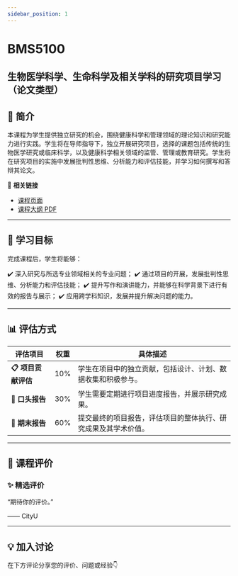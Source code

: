 ```yaml
---
sidebar_position: 1
---
```


# BMS5100
## 生物医学科学、生命科学及相关学科的研究项目学习（论文类型）

## **📘 简介**
本课程为学生提供独立研究的机会，围绕健康科学和管理领域的理论知识和研究能力进行实践。学生将在导师指导下，独立开展研究项目，选择的课题包括传统的生物医学研究或临床科学，以及健康科学相关领域的监管、管理或教育研究。学生将在研究项目的实施中发展批判性思维、分析能力和评估技能，并学习如何撰写和答辩其论文。

🔗 **相关链接**
- [课程页面](https://www.cityu.edu.hk/catalogue/pg/202425/course/BMS5100.htm)
- [课程大纲 PDF](https://www.cityu.edu.hk/catalogue/pg/202425/course/BMS5100.pdf)

---

## **🎯 学习目标**

完成课程后，学生将能够：

✔️ 深入研究与所选专业领域相关的专业问题；
✔️ 通过项目的开展，发展批判性思维、分析能力和评估技能；
✔️ 提升写作和演讲能力，并能够在科学背景下进行有效的报告与展示；
✔️ 应用跨学科知识，发展并提升解决问题的能力。

---

## **📊 评估方式**

| **评估项目**          | **权重** | **具体描述**                                                                                     |
|----------------------|---------|-----------------------------------------------------------------------------------------------|
| **📋 项目贡献评估**    | 10%     | 学生在项目中的独立贡献，包括设计、计划、数据收集和积极参与。                                      |
| **📝 口头报告**        | 30%     | 学生需要定期进行项目进度报告，并展示研究成果。                                                   |
| **📄 期末报告**        | 60%     | 提交最终的项目报告，评估项目的整体执行、研究成果及其学术价值。                                    |

---

## **💬 课程评价**

### ✨ **精选评价**
<div className={commentStyles.commentBox}>
    <p className={commentStyles.commentText}>
        “期待你的评价。”
    </p>
    <p className={commentStyles.commentAuthor}>—— CityU</p>
</div>

---

## **💡 加入讨论**

在下方评论分享您的评价、问题或经验👇
<Utterances />